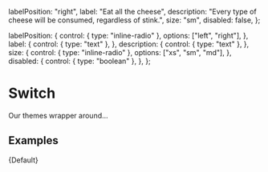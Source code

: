 

  labelPosition: "right",
  label: "Eat all the cheese",
  description: "Every type of cheese will be consumed, regardless of stink.",
  size: "sm",
  disabled: false,
};

  labelPosition: {
    control: { type: "inline-radio" },
    options: ["left", "right"],
  },
  label: {
    control: { type: "text" },
  },
  description: {
    control: { type: "text" },
  },
  size: {
    control: { type: "inline-radio" },
    options: ["xs", "sm", "md"],
  },
  disabled: {
    control: { type: "boolean" },
  },
};

<Meta
  title="Inputs/Switch"
  component={Switch}
  args={args}
  argTypes={argTypes}
/>

# Switch

Our themes wrapper around...

## Examples



<Canvas>
  <Story name="Default">{Default}</Story>
</Canvas>

